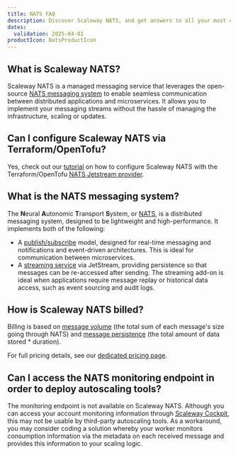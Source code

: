 ```yaml
---
title: NATS FAQ
description: Discover Scaleway NATS, and get answers to all your most commonly asked questions, including information on compatibility with various services, and billing.
dates:
  validation: 2025-04-01
productIcon: NatsProductIcon
---
```


## What is Scaleway NATS?

Scaleway NATS is a managed messaging service that leverages the open-source [NATS messaging system](/nats/concepts/#nats-messaging-system) to enable seamless communication between distributed applications and microservices. It allows you to implement your messaging streams without the hassle of managing the infrastructure, scaling or updates.

## Can I configure Scaleway NATS via Terraform/OpenTofu?

Yes, check out our [tutorial](https://registry.terraform.io/providers/scaleway/scaleway/latest/docs/guides/mnq_with_nats_terraform_provider) on how to configure Scaleway NATS with the Terraform/OpenTofu [NATS Jetstream provider](https://registry.terraform.io/providers/nats-io/jetstream/latest/docs).

## What is the NATS messaging system?

The **N**eural **A**utonomic **T**ransport **S**ystem, or [NATS](https://nats.io/), is a distributed messaging system, designed to be lightweight and high-performance. It implements both of the following:
- A [publish/subscribe](#publish-subscribe) model, designed for real-time messaging and notifications and event-driven architectures. This is ideal for communication between microservices.
- A [streaming service](#stream) via JetStream, providing persistence so that messages can be re-accessed after sending. The streaming add-on is ideal when applications require message replay or historical data access, such as event sourcing and audit logs.

## How is Scaleway NATS billed?

Billing is based on [message volume](/nats/concepts/#message-volume) (the total sum of each message's size going through NATS) and [message persistence](/nats/concepts/#message-persistence) (the total amount of data stored * duration).

For full pricing details, see our [dedicated pricing page](https://www.scaleway.com/en/pricing/).

## Can I access the NATS monitoring endpoint in order to deploy autoscaling tools?

The monitoring endpoint is not available on Scaleway NATS. Although you can access your account monitoring information through [Scaleway Cockpit](/cockpit/), this may not be usable by third-party autoscaling tools. As a workaround, you may consider coding a solution whereby your worker monitors consumption information via the metadata on each received message and provides this information to your scaling logic.